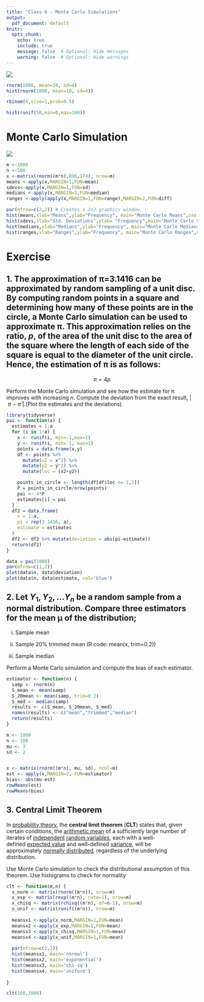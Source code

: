 ```yaml
---
title: "Class 6 - Monte Carlo Simulations"
output: 
  pdf_document: default
knitr:
  opts_chunk: 
    echo: true
    include: true
    message: false  # Optional: Hide messages
    warning: false  # Optional: Hide warnings
---
```


![](images/clipboard-663175820.png)

```r
rnorm(1000, mean=10, sd=4)
hist(rnorm(1000, mean=10, sd=4))
```

```r
rbinom(6,size=1,prob=0.5)

```

```r
hist(runif(50,min=0,max=100))

```

# Monte Carlo Simulation

![](images/clipboard-891147878.png)

```r
m <-1000
n <-100
x <-matrix(rnorm((m*n),896,174), nrow=m)
means <-apply(x,MARGIN=1,FUN=mean)
sdevs<-apply(x,MARGIN=1,FUN=sd)
medians <-apply(x,MARGIN=1,FUN=median)
ranges <-apply(apply(x,MARGIN=1,FUN=range),MARGIN=2,FUN=diff)

par(mfrow=c(2,2)) # Creates a 2x2 graphics window.
hist(means,xlab="Means",ylab="Frequency", main="Monte Carlo Means",cex.axis=1.5,cex.lab=1.6,cex.main=1.6)
hist(sdevs,xlab="Std. Deviations",ylab= "Frequency",main="Monte Carlo Std.Deviations",cex.axis=1.5,cex.lab=1.6,cex.main=1.6)
hist(medians,xlab="Medians",ylab="Frequency", main="Monte Carlo Medians",cex.axis=1.5,cex.lab=1.6,cex.main=1.6)
hist(ranges,xlab="Ranges",ylab="Frequency", main="Monte Carlo Ranges",cex.axis=1.5,cex.lab=1.6,cex.main=1.6)
```

# Exercise

## 1. The approximation of π=3.1416 can be approximated by random sampling of a unit disc. By computing random points in a square and determining how many of these points are in the circle, a Monte Carlo simulation can be used to approximate π. This approximation relies on the ratio, *p*, of the area of the unit disc to the area of the square where the length of each side of the square is equal to the diameter of the unit circle. Hence, the estimation of π is as follows:

$$
\pi =4p
$$

Perform the Monte Carlo simulation and see how the estimate for π improves with increasing *n*. Compute the deviation from the exact result, $|~\pi~-~\hat\pi~|$.(Plot the estimates and the deviations)

```r
library(tidyverse)
pai <- function(a) {
  estimates = 1:a
  for (i in 1:a) {
    x <- runif(i, min=-1,max=1)
    y <- runif(i, min=-1, max=1)
    points = data.frame(x,y)
    df <- points %>% 
      mutate(x2 = x^2) %>% 
      mutate(y2 = y^2) %>% 
      mutate(loc = (x2+y2))

    points_in_circle <- length(df[df$loc <= 1,3])
    P = points_in_circle/nrow(points)
    pai <- 4*P
    estimates[i] = pai
  }
  df2 = data.frame(
    n = 1:a,
    pi = rep(3.1416, a),
    estimate = estimates
  )
  df2 <- df2 %>% mutate(deviation = abs(pi-estimate))
  return(df2)
}

data = pai(1000)
par(mfrow=c(1,2))
plot(data$n, data$deviation)
plot(data$n, data$estimate, col='blue')
```

## 2. Let $Y_1, Y_2, ... Y_n$ be a random sample from a normal distribution. Compare three estimators for the mean µ of the distribution;

i) Sample mean

ii) Sample 20% trimmed mean (R code: mean(x, trim=0.2))

iii) Sample median

Perform a Monte Carlo simulation and compute the bias of each estimator.

```r
estimator <- function(n) {
  samp <- rnorm(n)
  S_mean <- mean(samp)
  S_20mean <- mean(samp, trim=0.2)
  S_med <- median(samp)
  results <- c(S_mean, S_20mean, S_med)
  names(results) <- c("mean","trimmed","median")
  return(results)
}

m <- 1000
n <- 100
mu <- 3
sd <- 2


x <- matrix(rnorm((m*n), mu, sd), ncol=m)
est <- apply(x,MARGIN=2, FUN=estimator)
bias<- abs(mu-est)
rowMeans(est)
rowMeans(bias)
```

## 3. Central Limit Theorem

In [probability theory](https://en.wikipedia.org/wiki/Probability_theory "Probability theory"), the **central limit theorem** (**CLT**) states that, given certain conditions, the [arithmetic mean](https://en.wikipedia.org/wiki/Arithmetic_mean "Arithmetic mean") of a sufficiently large number of iterates of [independent](https://en.wikipedia.org/wiki/Statistical_independence "Statistical independence") [random variables](https://en.wikipedia.org/wiki/Random_variables "Random variables"), each with a well-defined [expected value](https://en.wikipedia.org/wiki/Expected_value "Expected value") and well-defined [variance](https://en.wikipedia.org/wiki/Variance "Variance"), will be approximately [normally distributed](https://en.wikipedia.org/wiki/Normal_distribution "Normal distribution"), regardless of the underlying distribution.

Use Monte Carlo simulation to check the distributional assumption of this theorem. Use histograms to check for normality

```r
clt <- function(m,n) {
  x_norm <- matrix(rnorm((m*n)), nrow=m)
  x_exp <- matrix(rexp((m*n), rate=1), nrow=m)
  x_chisq <- matrix(rchisq((m*n), df=n-1), nrow=m)
  x_unif <- matrix(runif((m*n)), nrow=m)
  
  meansx1 <-apply(x_norm,MARGIN=1,FUN=mean)
  meansx2 <-apply(x_exp,MARGIN=1,FUN=mean)
  meansx3 <-apply(x_chisq,MARGIN=1,FUN=mean)
  meansx4 <-apply(x_unif,MARGIN=1,FUN=mean)
  
  par(mfrow=c(2,2))
  hist(meansx1, main='normal')
  hist(meansx2, main='exponential')
  hist(meansx3, main='chi-sq')
  hist(meansx4, main='uniform')
  
}

clt(100,1000)
```
